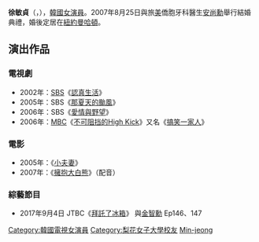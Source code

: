 {{unreferenced|time=2015-08-28T08:38:09+00:00}}
{{藝人
|姓名 = 徐敏贞
|類型 = 女演员
|圖片 = 
|圖片尺寸 = 
|圖片簡介 = 
|原名 = 
|外文名 = 서민정
|外文 = ko
|羅馬拼音 = Seo Min-jeong
|英文名 = Minjung Suh
|暱稱 = 
|其他藝名 = 徐敏靜
|國籍 = {{KOR}}
|永久居留權= {{USA}}
|居住地= {{USA}} [[紐約|紐約]] [[曼哈頓|曼哈頓]]
|民族 = 
|籍貫 = 
|出生日期 = {{birth_date_and_age|1979|7|11}}
|出生地點 = {{KOR}}[[京畿道|京畿道]][[城南市|城南市]]
|逝世日期 = 
|逝世地點 = 
|職業 = 
|語言 = [[韓語|韓語]]、[[英語|英語]]
|三圍 = 
|教育程度 = [[梨花女子大學|梨花女子大學]][[法學|法學]][[學士|學士]]
|宗教信仰 =
|配偶 = {{marriage|安尚勳|2007}}
|兒女 = 
|父母 = 
|音樂類型 = 
|演奏樂器 = 
|出身地 = 
|出道作 = 
|出道日期 = 2000年
|代表作 = 
|活躍年代 = 
|唱片公司 = 
|經紀公司 = C&H Company
|網站 = 
|相關團體 = 
|獎項 = 
|IMDb = 
|現任成員 = 
|過往成員 = 
|音樂專輯 = 
|電影 = 
|電視節目 = 
|舞台劇 = 
|書籍 = 
}}

'''徐敏貞'''（{{lang-ko|'''서민정'''}}，{{bd|1979年|7月11日|catIdx=Seo, Min-jeong}}），[[韓國|韓國]][[女演員|女演員]]。2007年8月25日與旅[[美国|美]]僑胞牙科醫生[[安尚勳|安尚勳]]舉行結婚典禮，婚後定居在[[紐約|紐約]][[曼哈頓|曼哈頓]]。

== 演出作品 ==
=== 電視劇 ===
*2002年：[[SBS_(韓國)|SBS]]《[[認真生活|認真生活]]》
*2005年：SBS《[[那夏天的颱風|那夏天的颱風]]》
*2006年：SBS《[[愛情與野望|愛情與野望]]》
*2006年：[[文化廣播_(韓國)|MBC]]《[[不可阻挡的High_Kick|不可阻挡的High Kick]]》又名《[[搞笑一家人|搞笑一家人]]》

=== 電影 ===
*2005年：《[[小夫妻|小夫妻]]》
*2007年：《[[擁抱大白熊|擁抱大白熊]]》（配音）

=== 綜藝節目 ===
*2017年9月4日 JTBC《[[拜託了冰箱|拜託了冰箱]]》 與[[金智勳|金智勳]] Ep146、147

{{Namoo Actors}}
{{High Kick！三部曲}}
{{DEFAULTSORT:Seo Min-jeong}}

[[Category:韓國電視女演員|Category:韓國電視女演員]]
[[Category:梨花女子大學校友|Category:梨花女子大學校友]]
[[Category:徐姓|Min-jeong]]
